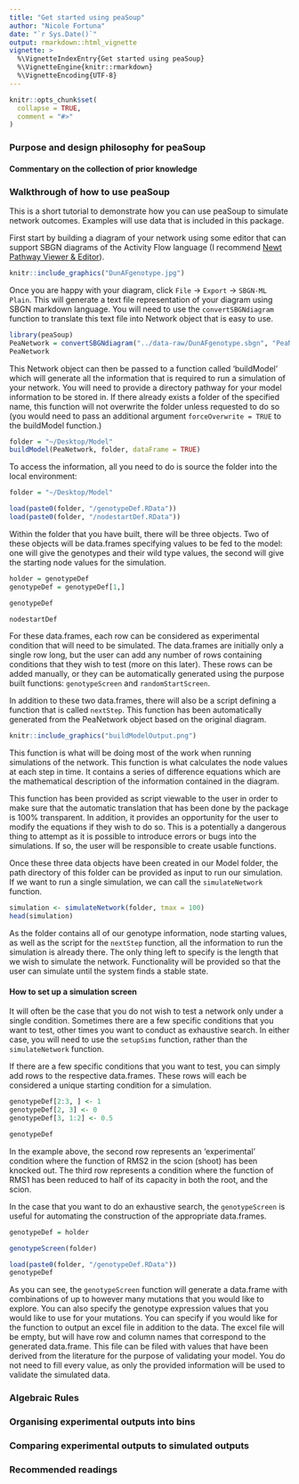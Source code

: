 ```yaml
---
title: "Get started using peaSoup"
author: "Nicole Fortuna"
date: "`r Sys.Date()`"
output: rmarkdown::html_vignette
vignette: >
  %\VignetteIndexEntry{Get started using peaSoup}
  %\VignetteEngine{knitr::rmarkdown}
  %\VignetteEncoding{UTF-8}
---
```


```r
knitr::opts_chunk$set(
  collapse = TRUE,
  comment = "#>"
)
```

### Purpose and design philosophy for peaSoup

#### Commentary on the collection of prior knowledge

### Walkthrough of how to use peaSoup

This is a short tutorial to demonstrate how you can use peaSoup to simulate network outcomes. Examples will use data that is included in this package.

First start by building a diagram of your network using some editor that can support SBGN diagrams of the Activity Flow language (I recommend [Newt Pathway Viewer & Editor](https://web.newteditor.org/)). 

```r
knitr::include_graphics("DunAFgenotype.jpg")
```

Once you are happy with your diagram, click `File` -> `Export` -> `SBGN-ML Plain`. This will generate a text file representation of your diagram using SBGN markdown language. You will need to use the `convertSBGNdiagram` function to translate this text file into Network object that is easy to use.

```r
library(peaSoup)
PeaNetwork = convertSBGNdiagram("../data-raw/DunAFgenotype.sbgn", "PeaNetwork")
PeaNetwork
```

This Network object can then be passed to a function called 'buildModel' which will generate all
the information that is required to run a simulation of your network. You will need to provide a directory pathway for your model information to be stored in. If there already exists a folder of the specified name, this function will not overwrite the folder unless requested to do so (you would need to pass an additional argument `forceOverwrite = TRUE` to the buildModel function.)

```r
folder = "~/Desktop/Model"
buildModel(PeaNetwork, folder, dataFrame = TRUE)
```

To access the information, all you need to do is source the folder into the local environment:
```r
folder = "~/Desktop/Model"
```


```r
load(paste0(folder, "/genotypeDef.RData"))
load(paste0(folder, "/nodestartDef.RData"))
```

Within the folder that you have built, there will be three objects. Two of these objects will be data.frames specifying values to be fed to the model: one will give the genotypes and their wild type values, the second will give the starting node values for the simulation.

```r
holder = genotypeDef
genotypeDef = genotypeDef[1,]
```

```r
genotypeDef

nodestartDef
```

For these data.frames, each row can be considered as experimental condition that will need to be simulated. The data.frames are initially only a single row long, but the user can add any number of rows containing conditions that they wish to test (more on this later). These rows can be added manually, or they can be automatically generated using the purpose built functions: `genotypeScreen` and `randomStartScreen`.

In addition to these two data.frames, there will also be a script defining a function that is called `nextStep`. This function has been automatically generated from the PeaNetwork object based on the original diagram. 

```r
knitr::include_graphics("buildModelOutput.png")
```

This function is what will be doing most of the work when running simulations of the network. This function is what calculates the node values at each step in time. It contains a series of difference equations which are the mathematical description of the information contained in the diagram.

This function has been provided as script viewable to the user in order to make sure that the automatic translation that has been done by the package is 100% transparent. In addition, it provides an opportunity for the user to modify the equations if they wish to do so. This is a potentially a dangerous thing to attempt as it is possible to introduce errors or bugs into the simulations. If so, the user will be responsible to create usable functions.

Once these three data objects have been created in our Model folder, the path directory of this folder can be provided as input to run our simulation. If we want to run a single simulation, we can call the `simulateNetwork` function.

```r
simulation <- simulateNetwork(folder, tmax = 100) 
head(simulation)
```

As the folder contains all of our genotype information, node starting values, as well as the script for the `nextStep` function, all the information to run the simulation is already there. The only thing left to specify is the length that we wish to simulate the network. Functionality will be provided so that the user can simulate until the system finds a stable state.

#### How to set up a simulation screen
It will often be the case that you do not wish to test a network only under a single condition. Sometimes there are a few specific conditions that you want to test, other times you want to conduct as exhaustive search. In either case, you will need to use the `setupSims` function, rather than the `simulateNetwork` function.

If there are a few specific conditions that you want to test, you can simply add rows to the respective data.frames. These rows will each be considered a unique starting condition for a simulation.

```r
genotypeDef[2:3, ] <- 1
genotypeDef[2, 3] <- 0
genotypeDef[3, 1:2] <- 0.5

genotypeDef
```
In the example above, the second row represents an 'experimental' condition where the function of RMS2 in the scion (shoot) has been knocked out. The third row represents a condition where the function of RMS1 has been reduced to half of its capacity in both the root, and the scion.

In the case that you want to do an exhaustive search, the `genotypeScreen` is useful for automating the construction of the appropriate data.frames.

```r
genotypeDef = holder
```

```r
genotypeScreen(folder)

load(paste0(folder, "/genotypeDef.RData"))
genotypeDef
```

As you can see, the `genotypeScreen` function will generate a data.frame with combinations of up to however many mutations that you would like to explore. You can also specify the genotype expression values that you would like to use for your mutations. You can specify if you would like for the function to output an excel file in addition to the data. The excel file will be empty, but will have row and column names that correspond to the generated data.frame. This file can be filed with values that have been derived from the literature for the purpose of validating your model. You do not need to fill every value, as only the provided information will be used to validate the simulated data.


### Algebraic Rules 

### Organising experimental outputs into bins

### Comparing experimental outputs to simulated outputs

### Recommended readings
